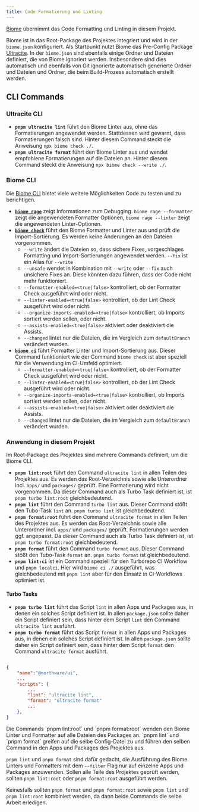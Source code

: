 ```yaml
---
title: Code Formatierung und Linting
---
```


[Biome](https://biomejs.dev/) übernimmt das Code Formatting und Linting in diesem Projekt.

Biome ist in das Root-Package des Projektes integriert und wird in der `biome.json` konfiguriert. Als Startpunkt nutzt Biome das Pre-Config Package [Ultracite](https://www.ultracite.dev/). In der `biome.json` sind ebenfalls einige Ordner und Dateien definiert, die von Biome ignoriert werden. Insbesondere sind dies automatisch und ebenfalls von Git ignorierte automatisch generierte Ordner und Dateien und Ordner, die beim Build-Prozess automatisch erstellt werden.

## CLI Commands

### Ultracite CLI

- **`pnpm ultracite lint`** führt den Biome Linter aus, ohne das Formatierungen angewendet werden. Stattdessen wird gewarnt, dass Formatierungen falsch sind. Hinter diesem Command steckt die Anweisung `npx biome check ./`.
- **`pnpm ultracite format`** führt den Biome Linter aus und wendet empfohlene Formatierungen auf die Dateien an. Hinter diesem Command steckt die Anweisung `npx biome check --write ./`.

### Biome CLI

Die [Biome CLI](https://biomejs.dev/reference/cli/) bietet viele weitere Möglichkeiten Code zu testen und zu berichtigen.

- [**`biome rage`**](https://biomejs.dev/reference/cli/#biome-rage) zeigt Informationen zum Debugging. `biome rage --formatter` zeigt die angewendeten Formatter Optionen, `biome rage --linter` zeigt die angewendeten Linter-Optionen.
- [**`biome check`**](https://biomejs.dev/reference/cli/#biome-check) führt den Biome Formatter und Linter aus und prüft die Import-Sortierung. Es werden keine Änderungen an den Dateien vorgenommen.
  - `--write` ändert die Dateien so, dass sichere Fixes, vorgeschlages Formatting und Import-Sortierungen angewendet werden. `--fix` ist ein Alias für `--write`
  - `--unsafe` wendet in Kombination mit `--write` oder `--fix` auch unsichere Fixes an. Diese könnten dazu führen, dass der Code nicht mehr funktioniert.
  - `--formatter-enabled=<true|false>` kontrolliert, ob der Formatter Check ausgeführt wird oder nicht.
  - `--linter-enabled=<true|false>` kontrolliert, ob der Lint Check ausgeführt wird oder nicht.
  - `--organize-imports-enabled=<true|false>` kontrolliert, ob Imports sortiert werden sollen, oder nicht.
  - `--assists-enabled=<true|false>` aktiviert oder deaktiviert die Assists.
  - `--changed` lintet nur die Dateien, die im Vergleich zum `defaultBranch` verändert wurden.
- [**`biome ci`**](https://biomejs.dev/reference/cli/#biome-ci) führt Formatter Linter und Import-Sortierung aus. Dieser Command funktioniert wie der Command `biome check` ist aber speziell für die Verwendung im CI-Umfeld optimiert.
  - `--formatter-enabled=<true|false>` kontrolliert, ob der Formatter Check ausgeführt wird oder nicht.
  - `--linter-enabled=<true|false>` kontrolliert, ob der Lint Check ausgeführt wird oder nicht.
  - `--organize-imports-enabled=<true|false>` kontrolliert, ob Imports sortiert werden sollen, oder nicht.
  - `--assists-enabled=<true|false>` aktiviert oder deaktiviert die Assists.
  - `--changed` lintet nur die Dateien, die im Vergleich zum `defaultBranch` verändert wurden.

### Anwendung in diesem Projekt

Im Root-Package des Projektes sind mehrere Commands definiert, um die Biome CLI.

- **`pnpm lint:root`** führt den Command `ultracite lint` in allen Teilen des Projektes aus. Es werden das Root-Verzeichnis sowie alle Unterordner incl. `apps/` und `packages/` geprüft. Eine Formatierung wird nicht vorgenommen. Da dieser Command auch als Turbo Task definiert ist, ist `pnpm turbo lint:root` gleichbedeutend.
- **`pnpm lint`** führt den Command `turbo lint` aus. Dieser Command stößt den Tubo-Task `lint` an. `pnpm turbo lint` ist gleichbedeutend.
- **`pnpm format:root`** führt den Command `ultracite format` in allen Teilen des Projektes aus. Es werden das Root-Verzeichnis sowie alle Unterordner incl. `apps/` und `packages/` geprüft. Formatierungen werden ggf. angepasst. Da dieser Command auch als Turbo Task definiert ist, ist `pnpm turbo format:root` gleichbedeutend.
- **`pnpm format`** führt den Command `turbo format` aus. Dieser Command stößt den Tubo-Task `format` an. `pnpm turbo format` ist gleichbedeutend.
- **`pnpm lint:ci`** ist ein Command speziell für den Turborepo CI Workflow und `pnpm localci`. Hier wird `biome ci ./` ausgeführt, was gleichbedeutend mit `pnpm lint` aber für den Einsatz in CI-Workflows optimiert ist.

#### Turbo Tasks

- **`pnpm turbo lint`** führt das Script `lint` in allen Apps und Packages aus, in denen ein solches Script definiert ist. In allen `package.json` sollte daher ein Script definiert sein, dass hinter dem Script `lint` den Command `ultracite lint` ausführt.
- **`pnpm turbo format`** führt das Script `format` in allen Apps und Packages aus, in denen ein solches Script definiert ist. In allen `package.json` sollte daher ein Script definiert sein, dass hinter dem Script `format` den Command `ultracite format` ausführt.

```json package.json

{
    "name":"@northware/ui",
    ...
    "scripts": {
        ...
        "lint": "ultracite lint",
        "format": "ultracite format"
        ...
    },
}

```
<Callout type="info">
Die Commands `pnpm lint:root` und `pnpm format:root` wenden den Biome Linter und Formatter auf alle Dateien des Packages an. 
`pnpm lint` und `pnpm format` greifen auf die selbe Config-Datei zu und führen den selben Command in den Apps und Packages des Projektes aus.

`pnpm lint` und `pnpm format` sind dafür gedacht, die Ausführung des Biome Linters und Formatters mit dem `--filter` Flag nur auf einzelne Apps und Packages anzuwenden. 
Sollen alle Teile des Projektes geprüft werden, sollten `pnpm lint:root` oder `pnpm format:root` ausgeführt werden.

Keinesfalls sollten `pnpm format` und `pnpm format:root` sowie `pnpm lint` und `pnpm lint:root` kombiniert werden, da dann beide Commands die selbe Arbeit erledigen.
</Callout>
